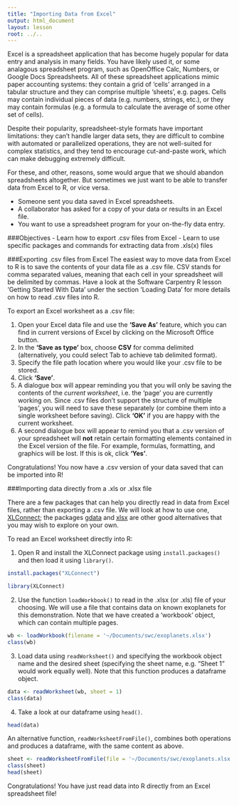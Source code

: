 ```yaml
---
title: "Importing Data from Excel"
output: html_document
layout: lesson
root: ../..
---
```


Excel is a spreadsheet application that has become hugely popular for data entry and analysis in many fields. You have likely used it, or some analagous spreadsheet program, such as OpenOffice Calc, Numbers, or Google Docs Spreadsheets. All of these spreadsheet applications mimic paper accounting systems: they contain a grid of 'cells' arranged in a tabular structure and they can comprise multiple 'sheets', e.g. pages. Cells may contain individual pieces of data (e.g. numbers, strings, etc.), or they may contain formulas (e.g. a formula to calculate the average of some other set of cells).

Despite their popularity, spreadsheet-style formats have important limitations: they can't handle larger data sets, they are difficult to combine with automated or parallelized operations, they are not well-suited for complex statistics, and they tend to encourage cut-and-paste work, which can make debugging extremely difficult.

For these, and other, reasons, some would argue that we should abandon spreadsheets altogether. But sometimes we just want to be able to transfer data from Excel to R, or vice versa.

- Someone sent you data saved in Excel spreadsheets.
- A collaborator has asked for a copy of your data or results in an Excel file.
- You want to use a spreadsheet program for your on-the-fly data entry.

###Objectives
- Learn how to export .csv files from Excel
- Learn to use specific packages and commands for extracting data from .xls(x) files

###Exporting .csv files from Excel
The easiest way to move data from Excel to R is to save the contents of your data file as a .csv file. CSV stands for comma separated values, meaning that each cell in your spreadsheet will be delimited by commas. Have a look at the Software Carpentry R lesson 'Getting Started With Data' under the section 'Loading Data' for more details on how to read .csv files into R.

To export an Excel worksheet as a .csv file:

1. Open your Excel data file and use the **'Save As'** feature, which you can find in current versions of Excel by clicking on the Microsoft Office button.
2. In the **'Save as type'** box, choose **CSV** for comma delimited (alternatively, you could select Tab to achieve tab delimited format).
3. Specify the file path location where you would like your .csv file to be stored.
4. Click **'Save'**.
5. A dialogue box will appear reminding you that you will only be saving the contents of the *current worksheet*, i.e. the 'page' you are currently working on. Since .csv files don't support the structure of multiple 'pages', you will need to save these separately (or combine them into a single worksheet before saving). Click **'OK'** if you are happy with the current worksheet.
6. A second dialogue box will appear to remind you that a .csv version of your spreadsheet will **not** retain certain formatting elements contained in the Excel version of the file. For example, formulas, formatting, and graphics will be lost. If this is ok, click **'Yes'**.

Congratulations! You now have a .csv version of your data saved that can be imported into R!

###Importing data directly from a .xls or .xlsx file

There are a few packages that can help you directly read in data from Excel files, rather than exporting a .csv file. We will look at how to use one, [XLConnect](http://cran.r-project.org/web/packages/XLConnect/index.html); the packages [gdata](http://cran.r-project.org/web/packages/gdata/index.html) and [xlsx](http://cran.r-project.org/web/packages/xlsx/index.html) are other good alternatives that you may wish to explore on your own.


To read an Excel worksheet directly into R:

1. Open R and install the XLConnect package using `install.packages()` and then load it using `library()`.

```r
install.packages("XLConnect")
```

```r
library(XLConnect)
```

2. Use the function `loadWorkbook()` to read in the .xlsx (or .xls) file of your choosing. We will use a file that contains data on known exoplanets for this demonstration. Note that we have created a 'workbook' object, which can contain multiple pages.

```r
wb <- loadWorkbook(filename = '~/Documents/swc/exoplanets.xlsx')
class(wb)
```

3. Load data using `readWorksheet()` and specifying the workbook object name and the desired sheet (specifying the sheet name, e.g. "Sheet 1" would work equally well). Note that this function produces a dataframe object.
```r
data <- readWorksheet(wb, sheet = 1)
class(data)
```

4. Take a look at our dataframe using `head()`.
```r
head(data)
```

An alternative function, `readWorksheetFromFile()`, combines both operations and produces a dataframe, with the same content as above.
```r
sheet <- readWorksheetFromFile(file = '~/Documents/swc/exoplanets.xlsx', sheet = 1)
class(sheet)
head(sheet)
```

Congratulations! You have just read data into R directly from an Excel spreadsheet file!

